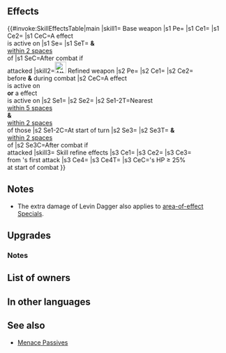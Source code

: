{{Weapon Infobox
|tagid=SID_サンダーダガー
|weaponType=Dagger
|might=14
|range=2
|effect=Grants Res+3. If【Penalty】is active on foe, grants Atk/Spd/Def/Res+4 to unit and deals damage = 20% of unit's Res during combat.<br>Effect:【Dagger ７】<br><br>【Penalty】<br>All effects that last "on foe through its next action." Includes penalties inflicted by a skill like Panic or Threaten and negative status effects (preventing counterattacks, restricting movement, or the effects of a skill like Triangle Adept or Guard).<br><br>【Dagger ７】<br>After combat, if unit attacked, inflicts Def/Res-７ on target and foes within 2 spaces of target through their next actions.
|cost=400
|exclusive=1
|statModifiers=0,14,0,0,3
|required=Silver Dagger
|refinePaths=default
|refineSP=400
|refineMedals=500
|refineDews=200
|upgradedEffect=Grants Res+3. At start of turn, inflicts Spd/Res-7 and【Guard】on nearest foes within 5 spaces of unit and foes within 2 spaces of those foes through their next actions. If【Bonus】is active on unit or if【Penalty】is active on foe, grants Atk/Spd/Def/Res+4 to unit and deals damage = 20% of unit's Res during combat (including when dealing damage with an area-of-effect Special).<br>Effect:【Dagger ７】<br><br>【Guard】<br>Inflicts Special cooldown charge -1 on target per attack during combat through its next action. (Only highest value applied. Does not stack.)<br><br>【Bonus】<br>All effects that last "for 1 turn" or "that turn only." Includes bonuses granted by a skill like Rally or Hone and positive status effects (extra movement or effects like Dominance).<br><br>【Penalty】<br>All effects that last "on foe through its next action." Includes penalties inflicted by a skill like Panic or Threaten and negative status effects (preventing counterattacks, restricting movement, or the effects of a skill like Triangle Adept or Guard).<br><br>【Dagger ７】<br>After combat, if unit attacked, inflicts Def/Res-７ on target and foes within 2 spaces of target through their next actions.
|refineStatsSkill1=0,0,0,0,0
|effectSkill1=At start of combat, if unit's HP ≥ 25%, calculates damage using the lower of foe's Def or Res during combat. At start of combat, if unit's HP ≥ 25%, grants Atk/Spd/Def/Res+4 to unit, inflicts Atk/Spd/Def/Res-X on foe (X = highest penalty on each stat between target and foes within 2 spaces of target; calculates each stat penalty independently), and reduces damage from foe's first attack by 30% during combat.
|properties=random_owner
}}
==Effects==
{{#invoke:SkillEffectsTable|main
|skill1={{SCi|weapon}} Base weapon
|s1 Pe={{Eft|Stat Boosts|Res|3}}
|s1 Ce1={{Eft|Temporary buffs|Atk/Spd/Def/Res|4}}
|s1 Ce2={{Eft|Damage Boost|percent=1|20% of {{Tgt|Unit}}'s Res}}
|s1 CeC=A {{Kp|Penalty}} effect<br>is active on {{Tgt|Foe}}
|s1 Se={{Eft|Penalties|Def/Res|7}}
|s1 SeT={{Tgt|Target Foe}} '''&''' {{Tgt|Foes}}<br>[[within 2 spaces]]<br>of {{Tgt|Target Foe}}
|s1 SeC=After combat if<br>{{Tgt|Unit}} attacked
|skill2=[[File:Attack Plus W.png|x26px|class=inline-icon]] Refined weapon
|s2 Pe={{Eft|Stat Boosts|Res|3}}
|s2 Ce1={{Eft|Temporary buffs|Atk/Spd/Def/Res|4}}
|s2 Ce2={{Eft|Damage Boost|percent=1|20% of {{Tgt|Unit}}'s Res}}<br>before '''&''' during combat
|s2 CeC=A {{Kp|Bonus}} effect<br>is active on {{Tgt|Unit}}<br>'''or''' a {{Kp|Penalty}} effect<br>is active on {{Tgt|Foe}}
|s2 Se1={{Eft|Penalties|Spd/Res|7}}
|s2 Se2={{SEt|Guard}}
|s2 Se1-2T=Nearest {{Tgt|Foes}}<br>[[within 5 spaces]]<br>'''&''' {{Tgt|Foes}}<br>[[within 2 spaces]]<br>of those {{Tgt|Foes}}
|s2 Se1-2C=At start of turn
|s2 Se3={{Eft|Penalties|Def/Res|7}}
|s2 Se3T={{Tgt|Target Foe}} '''&''' {{Tgt|Foes}}<br>[[within 2 spaces]]<br>of {{Tgt|Target Foe}}
|s2 Se3C=After combat if<br>{{Tgt|Unit}} attacked
|skill3={{Si|Levin Dagger|refine=Skill1}} Skill refine effects
|s3 Ce1={{Eft|Lower Def Res}}
|s3 Ce2={{Eft|Temporary buffs|Atk/Spd/Def/Res|5}}
|s3 Ce3={{Eft|Damage Reduction|30%}}<br>from {{Tgt|Foe}}'s first attack
|s3 Ce4={{Eft|Temporary debuffs|Atk/Spd/Def/Res|highest {{SEt|Penalties}}<br>on {{Tgt|Target Foe}} & {{Tgt|Foes}}<br>[[within 2 spaces]] of {{Tgt|Target Foe}}}}
|s3 Ce4T={{Tgt|Foe}}
|s3 CeC={{Tgt|Unit}}'s HP ≥ 25%<br>at start of combat
}}

==Notes==
{{Temporary buffs}}
{{DamageBoost}}
* The extra damage of Levin Dagger also applies to [[area-of-effect Specials]].
{{EffectfromPenalty|temporary buffs and damage boost}}
{{IfUnitAttacked}}
{{Penalties}}
==Upgrades==
{{Weapon Upgrade List}}
===Notes===
{{Penalties|name=Refined Levin Dagger}}
{{Guard|name=Refined Levin Dagger}}
{{EffectfromBonus|name=Refined Levin Dagger}}
{{EffectfromPenalty|name=Refined Levin Dagger}}
{{LowerDefRes|name={{St|Levin Dagger|refine=Skill1}}}}
{{TemporaryDebufffromPenalty|name={{St|Levin Dagger|refine=Skill1}}}}
{{DamagePercentageReduction}}
==List of owners==
{{Skill Hero List}}
==In other languages==
{{OtherLanguages
|japanese=サンダーダガー
|german=Donnerdolch
|spanishEU=Daga trueno
|spanishLA=Daga trueno
|french=Dague orage
|italian=Pugnale folgore
|chineseTW=雷電之刃
|portuguese=Adaga trovão
}}
==See also==
{{See also skills|cond=(Description LIKE '%deals damage =% of unit_s Res%' OR Description LIKE '%at start of turn%inflicts%/%-%est foe%' OR Description LIKE '%at start of turn%, inflicts%est foes%and foes within _ spaces of those foes%') AND Exclusive='1'}}
* [[Menace Passives]]
{{Weapons Navbox}}